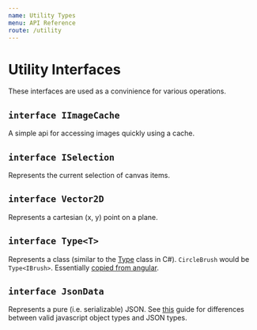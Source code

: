 ```yaml
---
name: Utility Types
menu: API Reference
route: /utility
---
```



# Utility Interfaces

These interfaces are used as a convinience for various operations.

## `interface IImageCache`

A simple api for accessing images quickly using a cache.

<InterfaceDocumentation interfaceMetadata={IImageCache} />

## `interface ISelection`

Represents the current selection of canvas items.

<InterfaceDocumentation interfaceMetadata={ISelection} />

## `interface Vector2D`

Represents a cartesian (x, y) point on a plane.

<InterfaceDocumentation interfaceMetadata={Vector2D} />

## `interface Type<T>`

Represents a class (similar to the [Type](https://docs.microsoft.com/en-us/dotnet/api/system.type?view=netframework-4.8) class in C#). `CircleBrush` would be `Type<IBrush>`. Essentially [copied from angular](https://github.com/angular/angular/blob/6.1.6/packages/core/src/type.ts#L25).

<InterfaceDocumentation interfaceMetadata={Type} />

## `interface JsonData`

Represents a pure (i.e. serializable) JSON. See [this](https://www.w3schools.com/js/js_json_datatypes.asp) guide for differences between valid javascript object types and JSON types.

<InterfaceDocumentation interfaceMetadata={JsonData} showIndexSignature />
